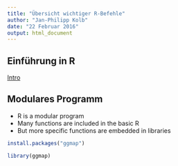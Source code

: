 ```yaml
---
title: "Übersicht wichtiger R-Befehle"
author: "Jan-Philipp Kolb"
date: "22 Februar 2016"
output: html_document
---
```


## Einführung in R

[Intro](http://cran.r-project.org/doc/manuals/R-intro.html)


## Modulares Programm

- R is a modular program
- Many functions are included in the basic R
- But more specific functions are embedded in libraries

```r
install.packages("ggmap")

library(ggmap)
```

